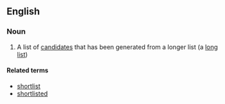 ==English==

===Noun===
{{wikipedia}}
{{en-noun|sg=[[short]] [[list]]}}

# A list of [[candidate]]s that has been generated from a longer list (a [[long list]])

====Related terms====
*[[shortlist]]
*[[shortlisted]]